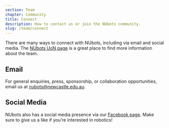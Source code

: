 ```yaml
---
section: Team
chapter: Community
title: Connect
description: How to contact us or join the NUbots community.
slug: /team/connect
---
```


There are many ways to connect with NUbots, including via email and social media. The [NUbots UoN page](https://www.newcastle.edu.au/research-and-innovation/centre/engineering-built-environment/newcastle-robotics-laboratory/nubots) is a great place to find more information about the team.

## Email

For general enquiries, press, sponsorship, or collaboration opportunities, email us at [nubots@newcastle.edu.au](nubots@newcastle.edu.au).

## Social Media

NUbots also has a social media presence via our [Facebook page](https://www.facebook.com/NubotsRobotics/). Make sure to give us a like if you’re interested in robotics!
